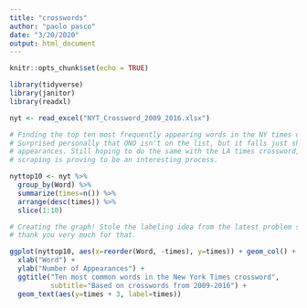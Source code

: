 ```yaml
---
title: "crosswords"
author: "paolo pasco"
date: "3/20/2020"
output: html_document
---
```


```r
knitr::opts_chunk$set(echo = TRUE)

library(tidyverse)
library(janitor)
library(readxl)
```

```r
nyt <- read_excel("NYT_Crossword_2009_2016.xlsx")

# Finding the top ten most frequently appearing words in the NY times crossword.
# Surprised personally that ONO isn't on the list, but it falls just short at 59
# appearances. Still hoping to do the same with the LA times crossword, but
# scraping is proving to be an interesting process.

nyttop10 <- nyt %>%
  group_by(Word) %>%
  summarize(times=n()) %>%
  arrange(desc(times)) %>%
  slice(1:10)

# Creating the graph! Stole the labeling idea from the latest problem set, so
# thank you very much for that.

ggplot(nyttop10, aes(x=reorder(Word, -times), y=times)) + geom_col() +
  xlab("Word") +
  ylab("Number of Appearances") +
  ggtitle("Ten most common words in the New York Times crossword",
          subtitle="Based on crosswords from 2009-2016") +
  geom_text(aes(y=times + 3, label=times))
```